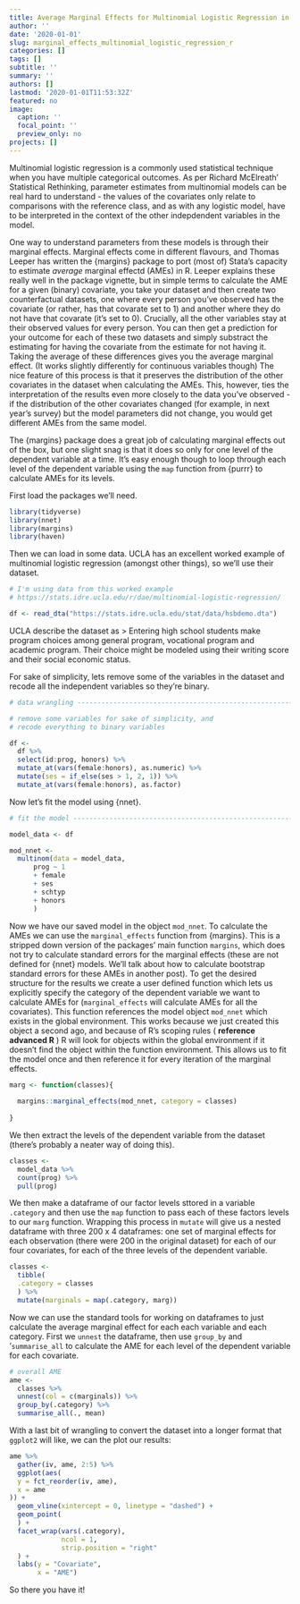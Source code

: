 ```yaml
---
title: Average Marginal Effects for Multinomial Logistic Regression in R
author: ''
date: '2020-01-01'
slug: marginal_effects_multinomial_logistic_regression_r
categories: []
tags: []
subtitle: ''
summary: ''
authors: []
lastmod: '2020-01-01T11:53:32Z'
featured: no
image:
  caption: ''
  focal_point: ''
  preview_only: no
projects: []
---
```


Multinomial logistic regression is a commonly used statistical technique when you have multiple categorical outcomes. As per Richard McElreath' Statistical Rethinking, parameter estimates from multinomial models can be real hard to understand - the values of the covariates only relate to comparisons with the reference class, and as with any logistic model, have to be interpreted in the context of the other indepdendent variables in the model.

One way to understand parameters from these models is through their marginal effects. Marginal effects come in different flavours, and Thomas Leeper has written the {margins} package to port (most of) Stata's capacity to estimate _average_ marginal effectd (AMEs) in R. Leeper explains these really well in the package vignette, but in simple terms to calculate the AME for a given (binary) covariate, you take your dataset and then create two counterfactual datasets, one where every person you've observed has the covariate (or rather, has that covarate set to 1) and another where they do not have that covarate (it's set to 0). Crucially, all the other variables stay at their observed values for every person. You can then get a prediction for your outcome for each of these two datasets and simply substract the estimating for having the covariate from the estimate for not having it. Taking the average of these differences gives you the average marginal effect. (It works slightly differently for continuous variables though) The nice feature of this process is that it preserves the distribution of the other covariates in the dataset when calculating the AMEs. This, however, ties the interpretation of the results even more closely to the data you've observed - if the distribution of the other covariates changed (for example, in next year's survey) but the model parameters did not change, you would get different AMEs from the same model. 

The {margins} package does a great job of calculating marginal effects out of the box, but one slight snag is that it does so only for one level of the dependent variable at a time. It's easy enough though to loop through each level of the dependent variable using the `map` function from {purrr} to calculate AMEs for its levels.


First load the packages we'll need.

```r
library(tidyverse)
library(nnet)
library(margins)
library(haven)

```

Then we can load in some data. UCLA has an excellent worked example of multinomial logistic regression (amongst other things), so we'll use their dataset.

```r
# I'm using data from this worked example
# https://stats.idre.ucla.edu/r/dae/multinomial-logistic-regression/

df <- read_dta("https://stats.idre.ucla.edu/stat/data/hsbdemo.dta")

```

UCLA describe the dataset as
> Entering high school students make program choices among general program, vocational program and academic program. Their choice might be modeled using their writing score and their social economic status.


For sake of simplicity, lets remove some of the variables in the dataset and recode all the independent variables so they're binary.

```r
# data wrangling ----------------------------------------------------------

# remove some variables for sake of simplicity, and
# recode everything to binary variables

df <- 
  df %>% 
  select(id:prog, honors) %>% 
  mutate_at(vars(female:honors), as.numeric) %>% 
  mutate(ses = if_else(ses > 1, 2, 1)) %>% 
  mutate_at(vars(female:honors), as.factor)

```

Now let's fit the model using {nnet}.

```r


# fit the model -----------------------------------------------------------

model_data <- df

mod_nnet <- 
  multinom(data = model_data, 
      prog ~ 1 
      + female
      + ses
      + schtyp
      + honors 
      )

```

Now we have our saved model in the object `mod_nnet`. To calculate the AMEs we can use the `marginal_effects` function from {margins}. This is a stripped down version of the packages' main function `margins`, which does not try to calculate standard errors for the marginal effects (these are not defined for {nnet} models. We'll talk about how to calculate bootstrap standard errors for these AMEs in another post). To get the desired structure for the results we create a user defined function which lets us explicitly specify the category of the dependent variable we want to calculate AMEs for (`marginal_effects` will calculate AMEs for all the covariates). This function references the model object `mod_nnet` which exists in the global environment. This works because we just created this object a second ago, and because of R's scoping rules ( __reference advanced R__ ) R will look for objects within the global environment if it doesn't find the object within the function environment. This allows us to fit the model once and then reference it for every iteration of the marginal effects.


```r

marg <- function(classes){
  
  margins::marginal_effects(mod_nnet, category = classes)
  
}

```

We then extract the levels of the dependent variable from the dataset (there's probably a neater way of doing this).

```r

classes <- 
  model_data %>% 
  count(prog) %>% 
  pull(prog)

```

We then make a dataframe of our factor levels sttored in a variable `.category` and then use the `map` function to pass each of these factors levels to our `marg` function. Wrapping this process in `mutate` will give us a nested dataframe with three 200 x 4 dataframes: one set of marginal effects for each observation (there were 200 in the original dataset) for each of our four covariates, for each of the three levels of the dependent variable.

```r

classes <- 
  tibble(
  .category = classes
  ) %>% 
  mutate(marginals = map(.category, marg))

```

Now we can use the standard tools for working on dataframes to just calculate the average marginal effect for each each variable and each category. First we `unnest` the dataframe, then use `group_by` and '`summarise_all` to calculate the AME for each level of the dependent variable for each covariate.

```r

# overall AME
ame <- 
  classes %>% 
  unnest(col = c(marginals)) %>% 
  group_by(.category) %>% 
  summarise_all(., mean)

```
With a last bit of wrangling to convert the dataset into a longer format that `ggplot2` will like, we can the plot our results:


```r

ame %>% 
  gather(iv, ame, 2:5) %>% 
  ggplot(aes(
  y = fct_reorder(iv, ame),
  x = ame
)) +
  geom_vline(xintercept = 0, linetype = "dashed") +
  geom_point(
  ) +
  facet_wrap(vars(.category),
             ncol = 1,
             strip.position = "right"
  ) +
  labs(y = "Covariate",
       x = "AME")

```


So there you have it!